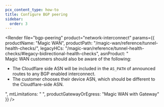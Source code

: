 ```yaml
---
pcx_content_type: how-to
title: Configure BGP peering
sidebar:
  order: 3
---
```



<Render
	file="bgp-peering"
	product="network-interconnect"
	params={{
		productName: "Magic WAN",
		productPath: "/magic-wan/reference/tunnel-health-checks/",
		legacyHCs: "/magic-wan/reference/tunnel-health-checks/#legacy-bidirectional-health-checks",
		asnProduct: "<br /> Magic WAN customers should also be aware of the following: <br /> <ul><li>The Cloudflare side ASN will be included in the <code>AS_PATH</code> of announced routes to any BGP enabled interconnect.</li><li>The customer chooses their device ASN, which should be different to the Cloudflare-side ASN.</li></ul>",
		mtLimitations: " ",
		productGatewayOrEgress: "Magic WAN with Gateway"
	}}
/>
